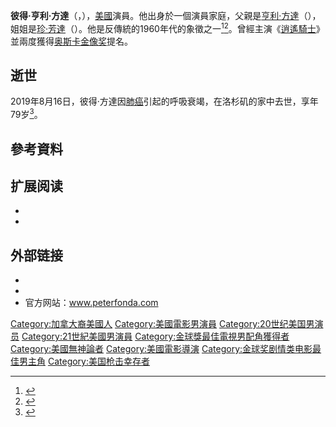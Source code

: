 {{Infobox actor
| image = Peter Fonda 2009.jpg
| caption = 2009年5月5日，彼得·方達在加利福尼亚州[[贝弗利山|贝弗利山]]參加[[山姆·奇德斯|山姆·奇德斯]]的書籍{{en-link|另一个男人的战争|Another Man's War}}的簽售活动中
| birth_date = {{birth date|1940|02|23}}
| birth_place = {{USA}}[[纽约州|纽约州]][[紐約|紐約]]
| death_date = {{death date and age|2019|8|16|1940|2|23}}
| death_place = {{USA}}[[加利福尼亚州|加利福尼亚州]][[洛杉磯|洛杉磯]]
| birth_name = Peter Henry Fonda
| alma_mater = {{en-link|內布拉斯加奧馬哈大學|University of Nebraska Omaha}}
| spouse = {{marriage|Susan Jane Brewer <br>|1961|1974|end=div}}<ref>{{Cite web |url=http://movies.yahoo.com/person/peter-fonda/biography.html |title=Peter Fonda- Biography |access-date=2016-03-24 |archive-date=2016-03-15 |archive-url=https://web.archive.org/web/20160315223150/https://movies.yahoo.com/person/peter-fonda/biography.html }}</ref></small> <br>{{marriage|Portia Rebecca Crockett <br>|1975|2011|end=div}} <br>{{marriage|Margaret 'Parky' DeVogelaere <br>|2011}}<ref>{{cite news | url=http://www.dailymail.co.uk/tvshowbiz/article-2005982/Peter-Fonda-marries-time-71.html | work=Daily Mail | title=Easy Rider star Peter Fonda marries for the third time at 71 | location=London | date=2011-06-20 | accessdate=2016-03-24 | archive-date=2021-03-26 | archive-url=https://web.archive.org/web/20210326215638/https://www.dailymail.co.uk/tvshowbiz/article-2005982/Peter-Fonda-marries-time-71.html | dead-url=no }}</ref>
| children = 2, 包括[[布莉姬·芳達|布莉姬·芳達]]
| parents = [[亨利·方達|亨利·方達]] <br>[[Frances_Ford_Seymour|Frances Ford Seymour]]
| relatives = [[珍·芳達|珍·芳達]] <small>（姐姐）</small>
| type = 男演員
| years_active = 1962–2019
| goldenglobeawards = '''[[金球奖剧情类电影最佳男主角|剧情类电影最佳男主角]]'''<br>1997年 《Ulee's Gold》 <br> '''最佳男配角：电视剧、连续短剧與电视电影'''<br>1999年 《The Passion of Ayn Rand》
}}
'''彼得·亨利·方達'''（{{lang-en|'''Peter Henry Fonda'''}}，{{bd|1940年|2月23日|2019年|8月16日|catIdx=Fonda}}），[[美國|美國]]演員。他出身於一個演員家庭，父親是[[亨利·方達|亨利·方達]]（{{lang|en|Henry Jaynes Fonda}}），姐姐是[[珍·芳達|珍·芳達]]（{{lang|en|Jane Fonda}}）。他是反傳統的1960年代的象徵之一<ref name="club">{{cite web|date=2003-10-01 |author=Nathan Rabin |title=three questions with Peter Fonda |url=http://www.avclub.com/content/node/22567 |work=[[The_AV_Club|The AV Club]] |publisher=[[The_Onion|The Onion]] |accessdate=2010-01-09 |deadurl=yes |archiveurl=https://web.archive.org/web/20081223154256/http://www.avclub.com/content/node/22567 |archivedate=2008-12-23 }}</ref><ref name=fondanyt>{{cite news|title=Peter Fonda|url=http://movies.nytimes.com/person/90081/Peter-Fonda/biography|newspaper=New York Times|accessdate=August 30, 2011|archive-date=2013-05-18|archive-url=https://web.archive.org/web/20130518090511/http://movies.nytimes.com/person/90081/Peter-Fonda/biography}}</ref>。曾經主演《[[逍遙騎士|逍遙騎士]]》並兩度獲得[[奥斯卡金像奖|奥斯卡金像奖]]提名。

== 逝世 ==
2019年8月16日，彼得·方達因[[肺癌|肺癌]]引起的呼吸衰竭，在洛杉矶的家中去世，享年79岁<ref>{{Cite web |url=http://www.bjnews.com.cn/ent/2019/08/17/616400.html |title=《逍遥骑士》主演彼得·方达去世，曾两获奥斯卡提名 |access-date=2019-08-17 |archive-date=2020-02-05 |archive-url=https://web.archive.org/web/20200205162706/http://www.bjnews.com.cn/ent/2019/08/17/616400.html }}</ref>。

== 參考資料 ==
{{Reflist|35em}}

== 扩展阅读 ==
{{refbegin}}
* {{cite book | last = Collier | first = Peter | title = The Fondas: A Hollywood Dynasty | url = https://archive.org/details/fondashollywoodd00coll_0 | publisher = Putnam | year = 1991 | isbn = 0-399-13592-8}}
* {{cite book | last = Fonda | first = Peter | title = Don't tell dad: a memoir | url = https://archive.org/details/donttelldadmemoi00fond | year = 1998 | publisher = Hyperion | location = New York | isbn = 0-7868-6111-8}}
{{refend}}

== 外部链接 ==
{{Commons category|Peter Fonda}}
* {{IMDb name|0001228}}
* {{IBDB name}}
*  官方网站：[http://www.peterfonda.com www.peterfonda.com] {{Wayback|url=http://www.peterfonda.com/ |date=20210326215655 }}
{{金球奖剧情类电影最佳男主角}}
{{紐約影評人協會獎最佳男主角}}

{{Authority control}}
{{DEFAULTSORT:Fonda, Peter}}
[[Category:加拿大裔美國人|Category:加拿大裔美國人]]
[[Category:美國電影男演員|Category:美國電影男演員]]
[[Category:20世纪美国男演员|Category:20世纪美国男演员]]
[[Category:21世紀美國男演員|Category:21世紀美國男演員]]
[[Category:金球獎最佳電視男配角獲得者|Category:金球獎最佳電視男配角獲得者]]
[[Category:美國無神論者|Category:美國無神論者]]
[[Category:美國電影導演|Category:美國電影導演]]
[[Category:金球奖剧情类电影最佳男主角|Category:金球奖剧情类电影最佳男主角]]
[[Category:美国枪击幸存者|Category:美国枪击幸存者]]